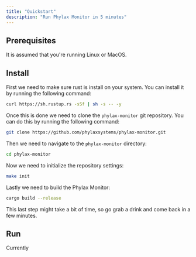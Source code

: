 ```yaml
---
title: "Quickstart"
description: "Run Phylax Monitor in 5 minutes"
---
```


## Prerequisites

It is assumed that you're running Linux or MacOS.
## Install

First we need to make sure rust is install on your system. You can install it by running the following command:

```bash
curl https://sh.rustup.rs -sSf | sh -s -- -y
```
Once this is done we need to clone the `phylax-monitor` git repository. You can do this by running the following command:

```bash
git clone https://github.com/phylaxsystems/phylax-monitor.git
```
Then we need to navigate to the `phylax-monitor` directory:

```bash
cd phylax-monitor
```

Now we need to initialize the repository settings:

```bash
make init
```

Lastly we need to build the Phylax Monitor:
  
```bash
cargo build --release
```
This last step might take a bit of time, so go grab a drink and come back in a few minutes.

## Run
Currently 
